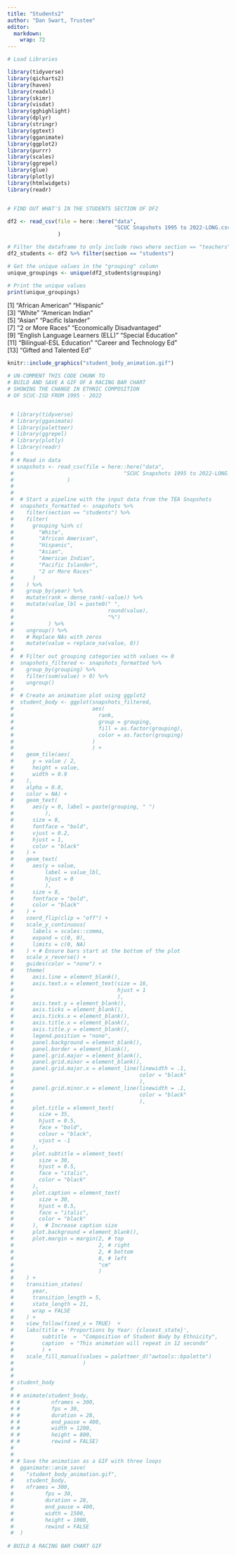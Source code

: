 ```yaml
---
title: "Students2"
author: "Dan Swart, Trustee"
editor: 
  markdown: 
    wrap: 72
---
```



```r
# Load Libraries

library(tidyverse)
library(qicharts2)
library(haven)
library(readxl)
library(skimr)
library(visdat)
library(gghighlight)
library(dplyr)
library(stringr)
library(ggtext)
library(gganimate)
library(ggplot2)
library(purrr)
library(scales)
library(ggrepel)
library(glue)
library(plotly)
library(htmlwidgets)
library(readr)


# FIND OUT WHAT'S IN THE STUDENTS SECTION OF DF2

df2 <- read_csv(file = here::here("data",
                                  "SCUC Snapshots 1995 to 2022-LONG.csv")
                )

# Filter the dataframe to only include rows where section == "teachers"
df2_students <- df2 %>% filter(section == "students")

# Get the unique values in the "grouping" column
unique_groupings <- unique(df2_students$grouping)

# Print the unique values
print(unique_groupings)

```

 [1] "African American"                "Hispanic"                       
 [3] "White"                           "American Indian"                
 [5] "Asian"                           "Pacific Islander"               
 [7] "2 or More Races"                 "Economically Disadvantaged"     
 [9] "English Language Learners (ELL)" "Special Education"              
[11] "Bilingual-ESL Education"         "Career and Technology Ed"       
[13] "Gifted and Talented Ed"


```r

knitr::include_graphics("student_body_animation.gif")

```





```r

# UN-COMMENT THIS CODE CHUNK TO
# BUILD AND SAVE A GIF OF A RACING BAR CHART
# SHOWING THE CHANGE IN ETHNIC COMPOSITION
# OF SCUC-ISD FROM 1995 - 2022


 # library(tidyverse)
 # library(gganimate)
 # library(paletteer)
 # library(ggrepel)
 # library(plotly)
 # library(readr)
 # 
 # # Read in data
 # snapshots <- read_csv(file = here::here("data",
 #                                   "SCUC Snapshots 1995 to 2022-LONG.csv")
 #                 )
 # 
 # 
 #  # Start a pipeline with the input data from the TEA Snapshots
 #  snapshots_formatted <- snapshots %>%
 #    filter(section == "students") %>%
 #    filter(
 #      grouping %in% c(
 #        "White",
 #        "African American",
 #        "Hispanic",
 #        "Asian",
 #        "American Indian",
 #        "Pacific Islander",
 #        "2 or More Races"
 #      )
 #    ) %>%
 #    group_by(year) %>%
 #    mutate(rank = dense_rank(-value)) %>%
 #    mutate(value_lbl = paste0(" ",
 #                              round(value),
 #                              "%")
 #           ) %>%
 #    ungroup() %>%
 #    # Replace NAs with zeros
 #    mutate(value = replace_na(value, 0))
 #  
 #  # Filter out grouping categories with values <= 0
 #  snapshots_filtered <- snapshots_formatted %>%
 #    group_by(grouping) %>%
 #    filter(sum(value) > 0) %>%
 #    ungroup()
 #  
 #  # Create an animation plot using ggplot2
 #  student_body <- ggplot(snapshots_filtered,
 #                         aes(
 #                           rank,
 #                           group = grouping,
 #                           fill = as.factor(grouping),
 #                           color = as.factor(grouping)
 #                         )
 #                         ) +
 #    geom_tile(aes(
 #      y = value / 2,
 #      height = value,
 #      width = 0.9
 #    ),
 #    alpha = 0.8,
 #    color = NA) +
 #    geom_text(
 #      aes(y = 0, label = paste(grouping, " ")
 #          ),
 #      size = 8,
 #      fontface = "bold",
 #      vjust = 0.2,
 #      hjust = 1,
 #      color = "black"
 #    ) +
 #    geom_text(
 #      aes(y = value,
 #          label = value_lbl,
 #          hjust = 0
 #          ),
 #      size = 8,
 #      fontface = "bold",
 #      color = "black"
 #    ) +
 #    coord_flip(clip = "off") +
 #    scale_y_continuous(
 #      labels = scales::comma,
 #      expand = c(0, 0),
 #      limits = c(0, NA)
 #    ) + # Ensure bars start at the bottom of the plot
 #    scale_x_reverse() +
 #    guides(color = "none") +
 #    theme(
 #      axis.line = element_blank(),
 #      axis.text.x = element_text(size = 16, 
 #                                 hjust = 1
 #                                 ), 
 #      axis.text.y = element_blank(),
 #      axis.ticks = element_blank(),
 #      axis.ticks.x = element_blank(),
 #      axis.title.x = element_blank(),
 #      axis.title.y = element_blank(),
 #      legend.position = "none",
 #      panel.background = element_blank(),
 #      panel.border = element_blank(),
 #      panel.grid.major = element_blank(),
 #      panel.grid.minor = element_blank(),
 #      panel.grid.major.x = element_line(linewidth = .1,
 #                                        color = "black"
 #                                        ),
 #      panel.grid.minor.x = element_line(linewidth = .1,
 #                                        color = "black"
 #                                        ),
 #      plot.title = element_text(
 #        size = 35,
 #        hjust = 0.5,
 #        face = "bold",
 #        colour = "black",
 #        vjust = -1
 #      ),
 #      plot.subtitle = element_text(
 #        size = 30,
 #        hjust = 0.5,
 #        face = "italic",
 #        color = "black"
 #      ),
 #      plot.caption = element_text(
 #        size = 30,
 #        hjust = 0.5,
 #        face = "italic",
 #        color = "black"
 #      ),  # Increase caption size
 #      plot.background = element_blank(),
 #      plot.margin = margin(2, # top
 #                           2, # right
 #                           2, # bottom
 #                           8, # left
 #                           "cm"
 #                           )
 #    ) +
 #    transition_states(
 #      year,
 #      transition_length = 5,
 #      state_length = 21,
 #      wrap = FALSE
 #    ) +
 #    view_follow(fixed_x = TRUE)  +
 #    labs(title = 'Proportions by Year: {closest_state}',
 #         subtitle  =  "Composition of Student Body by Ethnicity",
 #         caption  = "This animation will repeat in 12 seconds"
 #         ) +
 #    scale_fill_manual(values = paletteer_d("awtools::bpalette")
 #                      )
 #  
 #  
 # student_body
 # 
 # # animate(student_body,
 # #          nframes = 300, 
 # #          fps = 30, 
 # #          duration = 28, 
 # #          end_pause = 400, 
 # #          width = 1200,
 # #          height = 800,
 # #          rewind = FALSE)
 # 
 # 
 # # Save the animation as a GIF with three loops
 #  gganimate::anim_save(
 #    "student_body_animation.gif",
 #    student_body,
 #    nframes = 300,
 #          fps = 30,
 #          duration = 28,
 #          end_pause = 400,
 #          width = 1500,
 #          height = 1000,
 #          rewind = FALSE
 #  )
 
# BUILD A RACING BAR CHART GIF
 
 
```
